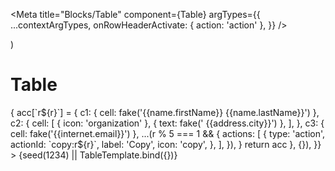 

<Meta
  title="Blocks/Table"
  component={Table}
  argTypes={{
    ...contextArgTypes,
    onRowHeaderActivate: { action: 'action' },
  }}
/>

  <Table {...props} iconSpriteUrl={iconSpriteUrl} />
)

# Table

<Canvas withSource="none">
  <Story
    name="Table"
    args={{
      themeName: 'light',
      accentScheme: 'teams',
      caption: fake('{{lorem.sentence}}'),
      captionVisuallyHidden: true,
      rowHeaderColumn: 'c1',
      columns: {
        c1: { title: [{ text: 'Name ' }, { icon: 'info' }] },
        c2: { title: 'Office' },
        c3: { title: 'Email', hideable: true },
      },
      rows: range(32).reduce((acc, r) => {
        acc[`r${r}`] = {
          c1: { cell: fake('{{name.firstName}} {{name.lastName}}') },
          c2: {
            cell: [
              { icon: 'organization' },
              { text: fake(' {{address.city}}') },
            ],
          },
          c3: { cell: fake('{{internet.email}}') },
          ...(r % 5 === 1 && {
            actions: [
              {
                type: 'action',
                actionId: `copy:r${r}`,
                label: 'Copy',
                icon: 'copy',
              },
            ],
          }),
        }
        return acc
      }, {}),
    }}
  >
    {seed(1234) || TableTemplate.bind({})}
  </Story>
</Canvas>

<ArgsTable story="Table" />
